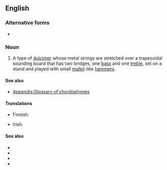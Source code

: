 ==English==
{{wikipedia}}

===Alternative forms===
* {{l|en|hammer dulcimer}}

===Noun===
{{en-noun}}

# {{lb|en|musical instrument}} A type of [[dulcimer]] whose metal strings are stretched over a trapezoidal sounding board that has two bridges, one [[bass]] and one [[treble]], set on a stand and played with small [[mallet]]-like [[hammer]]s.

====See also====
* [[Appendix:Glossary of chordophones]]

====Translations====
{{trans-top|a trapezoidal zither with metal strings}}
* Finnish: {{t|fi|dulcimer}}
{{trans-mid}}
* Irish: {{t|ga|téadchlár casúr|m}}
{{trans-bottom}}

====See also====
* {{l|en|양금}}
* {{l|en|洋琴}}
* {{l|en|揚琴}}
* {{l|en|扬琴}}